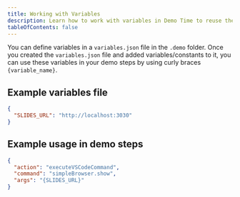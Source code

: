 ```yaml
---
title: Working with Variables
description: Learn how to work with variables in Demo Time to reuse them across your demos.
tableOfContents: false
---
```


You can define variables in a `variables.json` file in the `.demo` folder. Once you created the `variables.json` file and added variables/constants to it, you can use these variables in your demo steps by using curly braces `{variable_name}`.

## Example variables file

```json
{
  "SLIDES_URL": "http://localhost:3030"
}
```

## Example usage in demo steps

```json
{
  "action": "executeVSCodeCommand",
  "command": "simpleBrowser.show",
  "args": "{SLIDES_URL}"
}
```